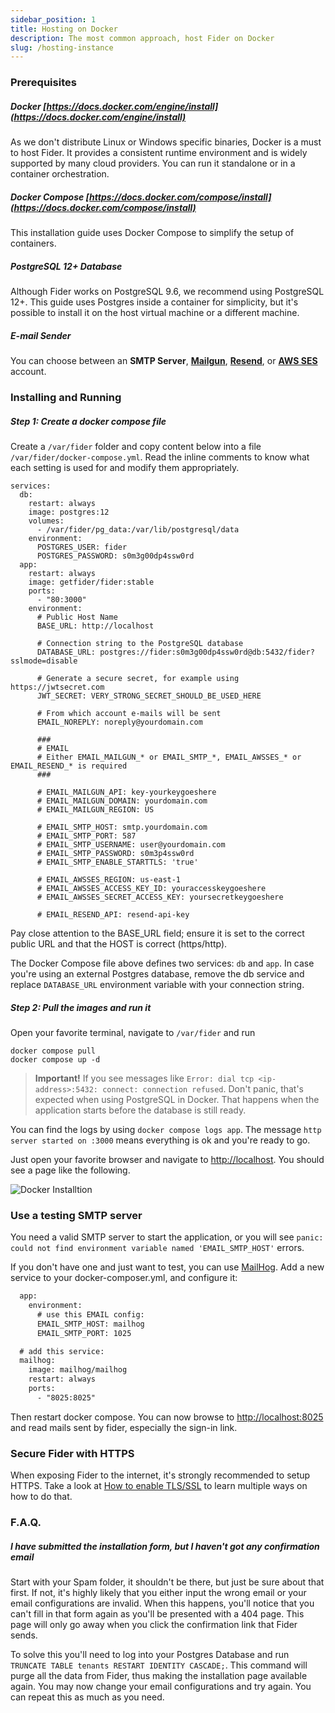 ```yaml
---
sidebar_position: 1
title: Hosting on Docker
description: The most common approach, host Fider on Docker
slug: /hosting-instance
---
```



<CloudIstance />

### Prerequisites

##### Docker [https://docs.docker.com/engine/install](https://docs.docker.com/engine/install)

As we don't distribute Linux or Windows specific binaries, Docker is a must to host Fider. It provides a consistent runtime environment and is widely supported by many cloud providers. You can run it standalone or in a container orchestration.

##### Docker Compose [https://docs.docker.com/compose/install](https://docs.docker.com/compose/install)

This installation guide uses Docker Compose to simplify the setup of containers.

##### PostgreSQL 12+ Database

Although Fider works on PostgreSQL 9.6, we recommend using PostgreSQL 12+. This guide uses Postgres inside a container for simplicity, but it's possible to install it on the host virtual machine or a different machine.

##### E-mail Sender

You can choose between an **SMTP Server**, **[Mailgun](https://www.mailgun.com)**, **[Resend](https://resend.com)**, or **[AWS SES](https://aws.amazon.com/ses/)** account.

### Installing and Running

##### Step 1: Create a docker compose file

Create a `/var/fider` folder and copy content below into a file `/var/fider/docker-compose.yml`. Read the inline comments to know what each setting is used for and modify them appropriately.

```
services:
  db:
    restart: always
    image: postgres:12
    volumes:
      - /var/fider/pg_data:/var/lib/postgresql/data
    environment:
      POSTGRES_USER: fider
      POSTGRES_PASSWORD: s0m3g00dp4ssw0rd
  app:
    restart: always
    image: getfider/fider:stable
    ports:
      - "80:3000"
    environment:
      # Public Host Name
      BASE_URL: http://localhost

      # Connection string to the PostgreSQL database
      DATABASE_URL: postgres://fider:s0m3g00dp4ssw0rd@db:5432/fider?sslmode=disable

      # Generate a secure secret, for example using https://jwtsecret.com
      JWT_SECRET: VERY_STRONG_SECRET_SHOULD_BE_USED_HERE

      # From which account e-mails will be sent
      EMAIL_NOREPLY: noreply@yourdomain.com

      ###
      # EMAIL
      # Either EMAIL_MAILGUN_* or EMAIL_SMTP_*, EMAIL_AWSSES_* or EMAIL_RESEND_* is required
      ###

      # EMAIL_MAILGUN_API: key-yourkeygoeshere
      # EMAIL_MAILGUN_DOMAIN: yourdomain.com
      # EMAIL_MAILGUN_REGION: US

      # EMAIL_SMTP_HOST: smtp.yourdomain.com
      # EMAIL_SMTP_PORT: 587
      # EMAIL_SMTP_USERNAME: user@yourdomain.com
      # EMAIL_SMTP_PASSWORD: s0m3p4ssw0rd
      # EMAIL_SMTP_ENABLE_STARTTLS: 'true'

      # EMAIL_AWSSES_REGION: us-east-1
      # EMAIL_AWSSES_ACCESS_KEY_ID: youraccesskeygoeshere
      # EMAIL_AWSSES_SECRET_ACCESS_KEY: yoursecretkeygoeshere

      # EMAIL_RESEND_API: resend-api-key
```

Pay close attention to the BASE_URL field; ensure it is set to the correct public URL and that the HOST is correct (https/http).

The Docker Compose file above defines two services: `db` and `app`. In case you're using an external Postgres database, remove the db service and replace `DATABASE_URL` environment variable with your connection string.

##### Step 2: Pull the images and run it

Open your favorite terminal, navigate to `/var/fider` and run

```
docker compose pull
docker compose up -d
```

> **Important!** If you see messages like `Error: dial tcp <ip-address>:5432: connect: connection refused`. Don't panic, that's expected when using PostgreSQL in Docker. That happens when the application starts before the database is still ready.

You can find the logs by using `docker compose logs app`. The message `http server started on :3000` means everything is ok and you're ready to go.

Just open your favorite browser and navigate to [http://localhost](http://localhost). You should see a page like the following.

![Docker Installtion](./assets/fider-clean-install.png)

### Use a testing SMTP server

You need a valid SMTP server to start the application, or you will see `panic: could not find environment variable named 'EMAIL_SMTP_HOST'` errors.

If you don't have one and just want to test, you can use [MailHog](https://github.com/mailhog/MailHog). Add a new service to your docker-composer.yml, and configure it:

```patch
  app:
    environment:
      # use this EMAIL config:
      EMAIL_SMTP_HOST: mailhog
      EMAIL_SMTP_PORT: 1025

  # add this service:
  mailhog:
    image: mailhog/mailhog
    restart: always
    ports:
      - "8025:8025"
```

Then restart docker compose. You can now browse to [http://localhost:8025](http://localhost:8025) and read mails sent by fider, especially the sign-in link.

### Secure Fider with HTTPS

When exposing Fider to the internet, it's strongly recommended to setup HTTPS. Take a look at [How to enable TLS/SSL](/how-to-enable-ssl) to learn multiple ways on how to do that.

### F.A.Q.

##### I have submitted the installation form, but I haven't got any confirmation email

Start with your Spam folder, it shouldn't be there, but just be sure about that first. If not, it's highly likely that you either input the wrong email or your email configurations are invalid. When this happens, you'll notice that you can't fill in that form again as you'll be presented with a 404 page. This page will only go away when you click the confirmation link that Fider sends.

To solve this you'll need to log into your Postgres Database and run `TRUNCATE TABLE tenants RESTART IDENTITY CASCADE;`. This command will purge all the data from Fider, thus making the installation page available again. You may now change your email configurations and try again. You can repeat this as much as you need.
